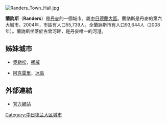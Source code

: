 [[File:Randers_Town_Hall.jpg|thumb]]
{{noteTA
|1=zh:蘭訥斯;zh-tw:蘭德斯;
}}
{{Infobox City
|chinese_name = 蘭訥斯
|official_name = Randers
|image_flag= 
|image_seal= Coat of arms of Randers.svg
|image_map = 
|mapsize = 
|subdivision_type = [[国家|国家]]
|subdivision_name = [[丹麥|丹麥]]
|leader_title = 
|leader_name =
|region= 
|departement= 
|party=
|mandat=since = 
|area_total = 
|population_as_of  = 2018
|population_total = 62,687
|population_density = 
|timezone = +1
|latd = 
|latm = 
|lats = 
|latNS = 
|longd = 
|longm = 
|longs = 
|longEW = 
|website = http://www.randers.dk/
|}}

'''蘭訥斯'''（'''Randers'''）是[[丹麥|丹麥]]的一個城市。屬[[中日德蘭大區|中日德蘭大區]]。蘭訥斯是丹麥的第六大城市，2004年，市區有人口55,739人。全蘭訥斯市有人口93,644人（2008年）。蘭訥斯坐落於古曾河畔，是丹麥唯一的河港。

== 姊妹城市 ==
* {{flagicon|Norway}} [[奧勒松|奧勒松]]，[[挪威|挪威]] 
* {{flagicon|Iceland}} [[阿克雷里|阿克雷里]]，[[冰島|冰島]]

== 外部連結 ==
* [http://www.randers.dk 官方網站] {{Wayback|url=http://www.randers.dk/ |date=20120204102925 }}

{{Authority control}}
[[Category:中日德兰大区城市|Category:中日德兰大区城市]]